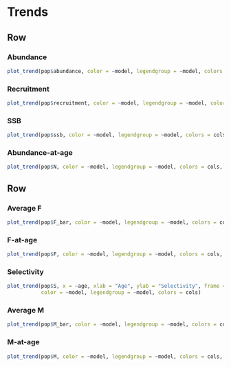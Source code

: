 
Trends
================================================================================

Row {.tabset}
--------------------------------------------------------------------------------

### Abundance

```r
plot_trend(pop$abundance, color = ~model, legendgroup = ~model, colors = cols, ylab = "Abundance")
```

### Recruitment

```r
plot_trend(pop$recruitment, color = ~model, legendgroup = ~model, colors = cols, ylab = "Recruitment")
```

### SSB

```r
plot_trend(pop$ssb, color = ~model, legendgroup = ~model, colors = cols, ylab = "SSB")
```

### Abundance-at-age

```r
plot_trend(pop$N, color = ~model, legendgroup = ~model, colors = cols, frame = ~age, ylab = "N")
```


<!-- ### Stock-Recruit -->

<!-- ```{r} -->

<!-- ``` -->


Row {.tabset}
--------------------------------------------------------------------------------

### Average F

```r
plot_trend(pop$F_bar, color = ~model, legendgroup = ~model, colors = cols, ylab = "Average F")
```

### F-at-age

```r
plot_trend(pop$F, color = ~model, legendgroup = ~model, colors = cols, frame = ~age, ylab = "F")
```

### Selectivity

```r
plot_trend(pop$S, x = ~age, xlab = "Age", ylab = "Selectivity", frame = ~year,
           color = ~model, legendgroup = ~model, colors = cols)
```

### Average M

```r
plot_trend(pop$M_bar, color = ~model, legendgroup = ~model, colors = cols, ylab = "Average M")
```

### M-at-age

```r
plot_trend(pop$M, color = ~model, legendgroup = ~model, colors = cols, frame = ~age, ylab = "M")
```


